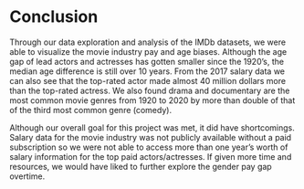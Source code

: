 # Conclusion

Through our data exploration and analysis of the IMDb datasets, we were able to visualize the movie industry pay and age biases. Although the age gap of lead actors and actresses has gotten smaller since the 1920’s, the median age difference is still over 10 years. From the 2017 salary data we can also see that the top-rated actor made almost 40 million dollars more than the top-rated actress. We also found drama and documentary are the most common movie genres from 1920 to 2020 by more than double of that of the third most common genre (comedy). 

Although our overall goal for this project was met, it did have shortcomings. Salary data for the movie industry was not publicly available without a paid subscription so we were not able to access more than one year’s worth of salary information for the top paid actors/actresses. If given more time and resources, we would have liked to further explore the gender pay gap overtime.
